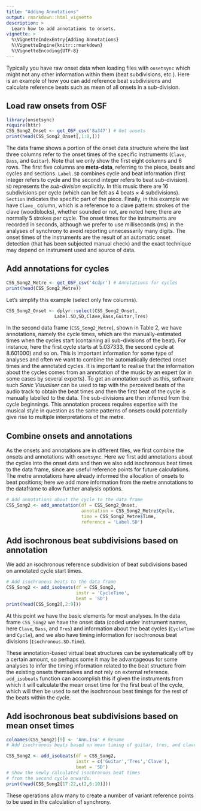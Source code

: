 ```yaml
---
title: "Adding Annotations"
output: rmarkdown::html_vignette
description: >
  Learn how to add annotations to onsets.
vignette: >
  %\VignetteIndexEntry{Adding Annotations}
  %\VignetteEngine{knitr::rmarkdown}
  %\VignetteEncoding{UTF-8}
---
```


Typically you have raw onset data when loading files with `onsetsync` which might not any other information within them (beat subdivisions, etc.). Here is an example of how you can add reference beat subdivisions and calculate reference beats such as mean of all onsets in a sub-division.

## Load raw onsets from OSF

```r
library(onsetsync)
require(httr)
CSS_Song2_Onset <- get_OSF_csv('8a347') # Get onsets
print(head(CSS_Song2_Onset[,1:8,]))
```

The data frame shows a portion of the onset data structure where the last three columns refer to the onset times of the specific instruments (`Clave`, `Bass`, and `Guitar`). Note that we only show the first eight columns and 6 rows. The first five columns are **meta-data**, referring to the piece, beats and cycles and sections. `Label.SD` combines cycle and beat information (first integer refers to cycle and the second integer refers to beat sub-division). `SD` represents the _sub-division_ explicitly. In this music there are 16 subdivisions per cycle (which can be felt as 4 beats $\times$ 4 subdivisions). `Section` indicates the specific part of the piece. Finally, in this example we have `Clave_` column, which is a reference to a clave pattern: strokes of the clave (woodblocks), whether sounded or not, are noted here; there are normally 5 strokes per cycle. The onset times for the instruments are recorded in seconds, although we prefer to use milliseconds (ms) in the analyses of synchrony to avoid reporting unnecessarily many digits. The onset times of the instruments are the result of an automatic onset detection (that has been subjected manual check) and the exact technique may depend on instrument used and source of data. 

## Add annotations for cycles

```r
CSS_Song2_Metre <- get_OSF_csv('4cdpr') # Annotations for cycles
print(head(CSS_Song2_Metre))
```

Let's simplify this example (select only few columns).

```r
CSS_Song2_Onset <- dplyr::select(CSS_Song2_Onset,
                  Label.SD,SD,Clave,Bass,Guitar,Tres) 
```

In the second data frame (`CSS_Song2_Metre`), shown in Table 2, we have annotations, namely the cycle times, which are the manually-estimated times when the cycles start (containing all sub-divisions of the beat). For instance, here the first cycle starts at 5.037333, the second cycle at 8.601000) and so on. This is important information for some type of analyses and often we want to combine the automatically detected onset times and the annotated cycles. It is important to realise that the information about the cycles comes from an annotation of the music by an expert (or in some cases by several experts). To get an annotation such as this, software such _Sonic Visualiser_ can be used to tap with the perceived beats of the audio track to obtain the beat times and then the first beat of the cycle is manually labelled to the data. The sub-divisions are then inferred from the cycle beginnings. This annotation process requires expertise with the musical style in question as the same patterns of onsets could potentially give rise to multiple interpretations of the metre.

## Combine onsets and annotations

As the onsets and annotations are in different files, we first combine the onsets and annotations with `onsetsync`. Here we first add annotations about the cycles into the onset data and then we also add isochronous beat times to the data frame, since are useful reference points for future calculations. The metre annotations have already informed the allocation of onsets to beat positions; here we add more information from the metre annotations to the dataframe to allow further analysis options.

```r
# Add annotations about the cycle to the data frame
CSS_Song2 <- add_annotation(df = CSS_Song2_Onset,
                            annotation = CSS_Song2_Metre$Cycle,
                            time = CSS_Song2_Metre$Time,
                            reference = 'Label.SD')
```

## Add isochronous beat subdivisions based on annotation

We add an isochronous reference subdivision of beat subdivisions based on annotated cycle start times. 

```r
# Add isochronous beats to the data frame
CSS_Song2 <- add_isobeats(df = CSS_Song2, 
                          instr = 'CycleTime', 
                          beat = 'SD')
print(head(CSS_Song2[,2:9]))
```

At this point we have the basic elements for most analyses. In the data frame `CSS_Song2` we have the onset data (coded under instrument names, here `Clave`, `Bass`, and `Tres`) and information about the beat cycles (`CycleTime` and `Cycle`), and we also have timing information for isochronous beat divisions (`Isochronous.SD.Time`). 

These annotation-based virtual beat structures can be systematically off by a certain amount, so perhaps some it may be advantageous for some analyses to infer the timing information related to the beat structure from the existing onsets themselves and not rely on external reference. `add_isobeats` function can accomplish this if given the instruments from which it will calculate the mean onset time for the first beat of the cycle, which will then be used to set the isochronous beat timings for the rest of the beats within the cycle.

## Add isochronous beat subdivisions based on mean onset times

```r
colnames(CSS_Song2)[9] <- 'Ann.Iso' # Rename
# Add isochronous beats based on mean timing of guitar, tres, and clave

CSS_Song2 <- add_isobeats(df = CSS_Song2, 
                          instr = c('Guitar','Tres','Clave'), 
                          beat = 'SD')
# Show the newly calculated isochronous beat times 
# from the second cycle onwards.
print(head(CSS_Song2[17:22,c(2,6:10)]))
```

These operations allow many to create a number of variant reference points to be used in the calculation of synchrony.
